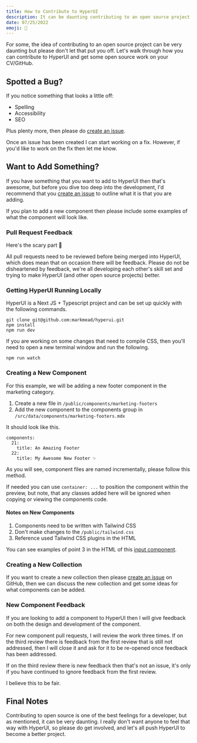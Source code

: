 ```yaml
---
title: How to Contribute to HyperUI
description: It can be daunting contributing to an open source project, find out how you can get involved with the development of HyperUI.
date: 07/25/2022
emoji: 🫵
---
```


For some, the idea of contributing to an open source project can be very daunting but please don't let that put you off. Let's walk through how you can contribute to HyperUI and get some open source work on your CV/GitHub.

## Spotted a Bug?

If you notice something that looks a little off:

- Spelling
- Accessibility
- SEO

Plus plenty more, then please do [create an issue](https://github.com/markmead/hyperui/issues/new/choose).

Once an issue has been created I can start working on a fix. However, if you'd like to work on the fix then let me know.

## Want to Add Something?

If you have something that you want to add to HyperUI then that's awesome, but before you dive too deep into the development, I'd recommend that you [create an issue](https://github.com/markmead/hyperui/issues/new/choose) to outline what it is that you are adding.

If you plan to add a new component then please include some examples of what the component will look like.

### Pull Request Feedback

Here's the scary part 👻

All pull requests need to be reviewed before being merged into HyperUI, which does mean that on occasion there will be feedback. Please do not be disheartened by feedback, we're all developing each other's skill set and trying to make HyperUI (and other open source projects) better.

### Getting HyperUI Running Locally

HyperUI is a Next JS + Typescript project and can be set up quickly with the following commands.

```shell
git clone git@github.com:markmead/hyperui.git
npm install
npm run dev
```

If you are working on some changes that need to compile CSS, then you'll need to open a new terminal window and run the following.

```shell
npm run watch
```

### Creating a New Component

For this example, we will be adding a new footer component in the marketing category.

1. Create a new file in `/public/components/marketing-footers`
2. Add the new component to the components group in `/src/data/components/marketing-footers.mdx`

It should look like this.

```shell
components:
  21:
    title: An Amazing Footer
  22:
    title: My Awesome New Footer ✨
```

As you will see, component files are named incrementally, please follow this method.

If needed you can use `container: ...` to position the component within the preview, but note, that any classes added here will be ignored when copying or viewing the components code.

#### Notes on New Components

1. Components need to be written with Tailwind CSS
2. Don't make changes to the `/public/tailwind.css`
3. Reference used Tailwind CSS plugins in the HTML

You can see examples of point 3 in the HTML of this [input component](https://www.hyperui.dev/components/application-ui/pagination#component-3).

### Creating a New Collection

If you want to create a new collection then please [create an issue](https://github.com/markmead/hyperui/issues/new/choose) on GitHub, then we can discuss the new collection and get some ideas for what components can be added.

### New Component Feedback

If you are looking to add a component to HyperUI then I will give feedback on both the design and development of the component.

For new component pull requests, I will review the work three times. If on the third review there is feedback from the first review that is still not addressed, then I will close it and ask for it to be re-opened once feedback has been addressed.

If on the third review there is new feedback then that's not an issue, it's only if you have continued to ignore feedback from the first review.

I believe this to be fair.

## Final Notes

Contributing to open source is one of the best feelings for a developer, but as mentioned, it can be very daunting. I really don't want anyone to feel that way with HyperUI, so please do get involved, and let's all push HyperUI to become a better project.
